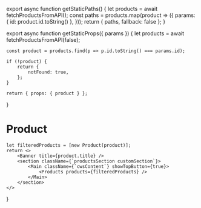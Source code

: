 
export async function getStaticPaths() {
    let products = await fetchProductsFromAPI();
    const paths = products.map(product => ({
        params: { id: product.id.toString() },
    }));
    return { paths, fallback: false };
}

export async function getStaticProps({ params }) {
    let products = await fetchProductsFromAPI(false);

    const product = products.find(p => p.id.toString() === params.id);

    if (!product) {
        return {
            notFound: true,
        };
    }

    return { props: { product } };
}

# Product

    let filteredProducts = [new Product(product)];
    return <>
        <Banner title={product.title} />
        <section className={`productsSection customSection`}>
            <Main className={`cwsContent`} showTopButton={true}>
                <Products products={filteredProducts} />
            </Main>
        </section>
    </>
}